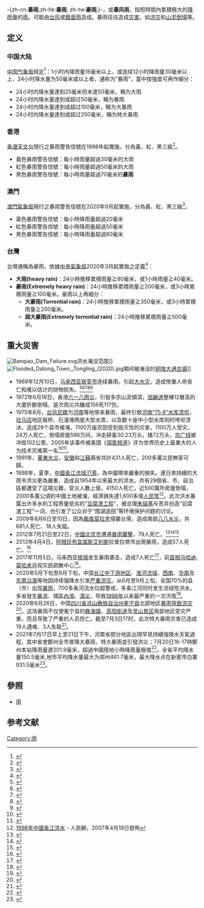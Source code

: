{{redirect|暴風雨}}
{{Otheruses|subject=自然现象|other=同名电子游戏|暴雨 (遊戲)}}

{{NoteTA
|G1 = Cloudburst
|G2 =
|G3 =
|T=zh-hans:暴雨; zh-tw:豪雨; zh-hk:暴雨;
|1=zh-hans:暴风雨; zh-tw:豪大雨; zh-hk:暴風雨;
}}
{{天气}}
-{zh-cn:'''暴雨''';zh-hk:'''暴雨'''; zh-tw:'''豪雨''';}-，或'''暴风雨'''，指短時間內累積極大的[[降雨量|降雨量]]的[[雨|雨]]。可能由[[台风|台风]]或[[鋒面雨|鋒面雨]]造成。暴雨往往造成[[灾害|灾害]]，如[[洪灾|洪灾]]和[[山泥倒塌|山泥倒塌]]等。

==定义==
===中国大陆===
[[中国气象局|中国气象局]]规定<ref>{{Cite web|title=暴雨|url=https://data.cma.cn/article/getLeft/id/320/keyIndex/3.html|access-date=2021-07-08|work=中国气象局气象数据中心|archive-date=2021-08-16|archive-url=https://web.archive.org/web/20210816095129/https://data.cma.cn/article/getLeft/id/320/keyIndex/3.html|dead-url=no}}</ref>：1小时內降雨量16毫米以上、或连续12小时降雨量30毫米以上、24小时降水量为50毫米或以上者，通称为“暴雨”，當中按強度可再作細分：
*24小时内降水量達到25毫米但未達50毫米，稱为大雨
*24小时内降水量達到或超过50毫米，稱为暴雨
*24小时内降水量達到或超过100毫米，稱为大暴雨
*24小时内降水量達到或超过250毫米，稱为特大暴雨

===香港===
{{main|香港暴雨警告信號}}
[[香港天文台|香港天文台]]現行之暴雨警告信號在1998年起實施，分為黃、紅、黑三級<ref>{{Cite web |url=http://www.hko.gov.hk/wservice/warning/rainstoc.htm |title=暴雨警告系統 |accessdate=2011-10-17 |archive-date=2011-09-07 |archive-url=https://web.archive.org/web/20110907151448/http://www.hko.gov.hk/wservice/warning/rainstoc.htm |dead-url=no }}</ref>。
*黃色暴雨警告信號：每小時雨量超過30毫米的大雨
*紅色暴雨警告信號：每小時雨量超過50毫米的大雨
*黑色暴雨警告信號：每小時雨量超過70毫米的'''豪雨'''

===澳門===
[[澳門氣象局|澳門氣象局]]現行之暴雨警告信號在2020年9月起實施，分為黃、紅、黑三級<ref>{{Cite web |url=https://www.smg.gov.mo/zh/subpage/33/page/85 |title=暴雨警告信號系統 |accessdate=2020-09-06 |archive-date=2020-03-02 |archive-url=https://web.archive.org/web/20200302130609/https://www.smg.gov.mo/zh/subpage/33/page/85 |dead-url=no }}</ref>。
*黃色暴雨警告信號：每小時降雨量超過20毫米
*紅色暴雨警告信號：每小時降雨量超過50毫米
*黑色暴雨警告信號：每小時降雨量超過80毫米

===台灣===
台灣通稱為豪雨，依據[[中央氣象局|中央氣象局]]2020年3月起實施之定義<ref>{{Cite web |url=https://www.cwb.gov.tw/Data/prevent/taiwan_prevent.pdf |title=臺灣的災害性天氣 |access-date=2021-07-24 |archive-date=2021-11-05 |archive-url=https://web.archive.org/web/20211105033329/https://www.cwb.gov.tw/Data/prevent/taiwan_prevent.pdf |dead-url=no }}</ref>：
*'''大雨(heavy rain)'''：24小時推移累積雨量≧80毫米，或1小時雨量≧40毫米。
*'''豪雨(Extremely heavy rain)'''：24小時推移累積雨量≧200毫米，或3小時累積雨量≧100毫米。豪雨以上再細分：
**'''大豪雨(Torrential rain)'''：24小時推移累積雨量≧350毫米，或3小時累積雨量≧200毫米。
**'''超大豪雨(Extremely torrential rain)'''：24小時推移累積雨量≧500毫米。

==重大災害==
[[File:Banqiao_Dam_Failure.svg|thumb]]洪水淹没范围]]
[[File:Flooded_Datong_Town,_Tongling_(2020).jpg|thumb]]期间被淹没的[[铜陵|铜陵]][[大通古镇|大通古镇]]]]
*1969年12月10日，[[马来西亚|马来西亚]][[居銮市|居銮市]]连续暴雨，引起[[1969年居銮水灾|大水灾]]，造成惨重人命丧亡和难以估计的财物损失。<ref>{{Cite web|title=居銮．图片还原1969年浩劫．洪灾山城变色|url=https://www.sinchew.com.my/content/2013-12/11/content_950732.html|accessdate=2020-02-04|work=www.sinchew.com.my|archive-date=2020-04-24|archive-url=https://web.archive.org/web/20200424153635/https://www.sinchew.com.my/content/2013-12/11/content_950732.html|dead-url=no}}</ref><ref>{{Cite web|title=柔州水災情况昨無顯著改善災民已超過一萬新山居鑾災黎最多·救濟工作積極展開經發現三十具屍體·失踪人數亦有增加南下火車停金馬士·隆與關丹亦不通車|url=https://eresources.nlb.gov.sg/newspapers/Digitised/Article/nysp19691213-1.2.21.1|accessdate=2020-03-07|work=eresources.nlb.gov.sg|archive-date=2020-02-03|archive-url=https://web.archive.org/web/20200203203236/https://eresources.nlb.gov.sg/newspapers/Digitised/Article/nysp19691213-1.2.21.1|dead-url=no}}</ref><ref>{{Cite web|title=三年一災·明結摩河再肆虐居鑾刧後瘡痍滿目|url=https://eresources.nlb.gov.sg/newspapers/Digitised/Article/nysp19691213-1.2.21.6.1?ST=1|accessdate=2020-03-07|work=eresources.nlb.gov.sg|archive-date=2020-05-13|archive-url=https://web.archive.org/web/20200513225314/https://eresources.nlb.gov.sg/newspapers/Digitised/Article/nysp19691213-1.2.21.6.1?ST=1|dead-url=no}}</ref><ref>{{Cite web|title=流離失所歸無路沿河覓屍哭聲哀|url=https://eresources.nlb.gov.sg/newspapers/Digitised/Article/nysp19691213-1.2.21.7|accessdate=2020-03-07|work=eresources.nlb.gov.sg|archive-date=2020-02-03|archive-url=https://web.archive.org/web/20200203203238/https://eresources.nlb.gov.sg/newspapers/Digitised/Article/nysp19691213-1.2.21.7|dead-url=no}}</ref><ref>{{Cite web|title=洪水刧後·居鑾哀鴻遍地民間團體·决定發動救災|url=https://eresources.nlb.gov.sg/newspapers/Digitised/Article/nysp19691214-1.2.21.11?ST=1|accessdate=2020-03-07|work=eresources.nlb.gov.sg|archive-date=2020-05-13|archive-url=https://web.archive.org/web/20200513225324/https://eresources.nlb.gov.sg/newspapers/Digitised/Article/nysp19691214-1.2.21.11?ST=1|dead-url=no}}</ref>
*1972年6月18日，香港[[六一八雨災|六一八雨災]]，引發多宗山泥傾瀉，[[旭龢道|旭龢道]]整棟12層高的大廈折斷倒塌，是次雨災共釀成156死117伤。
*1975年8月，[[颱風妮娜_(1975年)|台风尼娜]]为[[河南省|河南]]等地带来暴雨，最终引致[[河南“75·8”水库溃坝|河南“75·8”水库溃坝]]，[[驻马店|驻马店]]地区板桥、石漫滩两座大型水库，以及数十座中小型水库同时垮坝溃决，造成29个县市被淹，1100万亩农田受到毁灭性的灾害，1100万人受灾，24万人死亡，倒塌房屋596万间，冲走耕畜30.23万头，猪72万头，[[京广铁路|京广线]]被冲毁102公里。2005年该事件被美国《[[探索频道|探索频道]]》评为世界历史上最重大的人为技术灾难第一名<ref name=":02">{{Cite web|title=75年河南水灾：滔天人祸令十万人葬身鱼腹|url=http://news.ifeng.com/history/1/midang/200808/0810_2664_710030.shtml|accessdate=2020-03-23|author=|date=|format=|work=|publisher=凤凰网|language=|archive-date=2020-03-30|archive-url=https://web.archive.org/web/20200330073854/http://news.ifeng.com/history/1/midang/200808/0810_2664_710030.shtml|dead-url=no}}</ref><ref>{{cite web |url=http://tuku.news.china.com/history/html/2014-07-08/224877_2514132.htm |language= |title=河南75·8溃坝:世界最惨垮坝惨剧 |publisher=中国网 |date= |accessdate=2016-10 |deadurl=yes |archiveurl=https://web.archive.org/web/20170131195103/http://tuku.news.china.com/history/html/2014-07-08/224877_2514132.htm |archivedate=2017-01-31 }}</ref>。
*1991年，[[1991年華東水災|華東水災]]，[[安徽|安徽]]和[[江蘇|江蘇]]兩省共計431人死亡，200多萬災民無家可歸。
* 1998年，夏季，[[1998年中国水灾|中國長江流域氾濫]]，為中國帶來嚴重的損失。連日來持續的大雨令洪災更為嚴重，造成自1954年以來最大的洪水。共有29個省、市、自治區都遭受了這場災難，受災人數上億，4150人死亡，近500萬所房屋倒塌，2000多萬公頃的中國土地被淹，經濟損失達1,600多億[[人民幣|人民幣]]<ref>[http://big5.lrn.cn/specialtopic/38EarthDay/xianzhuang/jingshilu/200704/t20070419_52355.htm 1998年中國長江洪水] {{Wayback|url=http://big5.lrn.cn/specialtopic/38EarthDay/xianzhuang/jingshilu/200704/t20070419_52355.htm |date=20090409072202 }} - 人民網，2007年4月19日發佈</ref>。此次洪水暴露出许多水利工程质量低劣的“[[豆腐渣工程|豆腐渣工程]]”，被总理[[朱镕基|朱镕基]]斥责并创造“豆腐渣工程”一词，也引发了公众对于“围湖造田”等环境保护问题的讨论。
*2009年8月6日至10日，因為[[颱風莫拉克_(2009年)|颱風莫拉克]]侵襲台灣，造成南部[[八八水災|八八水災]]，共681人死亡、18人失蹤。
*2012年7月21日至22日，[[中國|中國]][[北京市|北京市]]遭遇[[2012年北京特大暴雨|暴雨襲擊]]，79人死亡。<ref name="灾情通报2">{{cite web | url=http://news.163.com/12/0724/15/876J4NI700014JB6.html | title=北京暴雨造成倒塌房屋10660间 | publisher=网易 | accessdate=2012-07-25 | archive-url=https://web.archive.org/web/20120727125100/http://news.163.com/12/0724/15/876J4NI700014JB6.html | archive-date=2012-07-27 | dead-url=yes }}</ref><ref name="人民网20120806">{{cite web|url=http://xj.people.com.cn/n/2012/0806/c186332-17325550.html |title=北京7-21特大暴雨遇难者人数升至79人 |publisher=[[人民网|人民网]] |date=2012年8月6日 |accessdate=2012年8月12日 |deadurl=yes |archiveurl=https://web.archive.org/web/20121109121351/http://xj.people.com.cn/n/2012/0806/c186332-17325550.html |archivedate=2012年11月9日 }}</ref><ref>{{cite web | url=http://www.bbc.co.uk/zhongwen/simp/chinese_news/2012/07/120725_beijing_rain_weibo.shtml | title=网民质疑北京暴雨死亡人数 | publisher=BBC中文网 | accessdate=2012-07-25 | archive-date=2012-07-25 | archive-url=https://web.archive.org/web/20120725125028/http://www.bbc.co.uk/zhongwen/simp/chinese_news/2012/07/120725_beijing_rain_weibo.shtml | dead-url=no }}</ref>
*2013年4月4日，[[阿根廷|阿根廷]][[布宜諾斯艾利斯|布宜諾斯艾利斯]]拉普拉塔市出現暴雨，造成57人死亡。<ref>{{Cite web |url=http://www.bbc.com/news/world-latin-america-22033533 |title=存档副本 |accessdate=2015-01-15 |archive-date=2015-06-05 |archive-url=https://web.archive.org/web/20150605014416/http://www.bbc.com/news/world-latin-america-22033533 |dead-url=no }}</ref>
*2017年11月5日，马来西亚[[槟城|槟城]]发生暴雨袭击，造成7人死亡<ref>{{Cite web|title=暴雨猛袭槟城酿水患 造成七死3779受灾|url=https://www.zaobao.com.sg/znews/sea/story20171106-808648|accessdate=2020-12-08|date=2017-11-06|work=早报|language=en|archive-date=2021-01-08|archive-url=https://web.archive.org/web/20210108200630/https://www.zaobao.com.sg/znews/sea/story20171106-808648|dead-url=no}}</ref>，前[[马来西亚首相|首相]][[马哈迪·莫哈末|马哈迪·莫哈末]]巡视灾民疏散中心<ref>{{Cite web|title=【槟城严重水灾】巡视灾民疏散中心 敦马：有时还以为自己是首相 国内|url=https://www.orientaldaily.com.my/index.php/news/nation/2017/11/08/219498|accessdate=2020-12-08|work=東方網 馬來西亞東方日報|language=zh-Hans|archive-date=2021-01-08|archive-url=https://web.archive.org/web/20210108200653/https://www.orientaldaily.com.my/index.php/news/nation/2017/11/08/219498|dead-url=no}}</ref>。
*2020年5月下旬至9月下旬，中国[[长江中下游平原|长江中下游地区]]、[[淮河流域|淮河流域]]、[[中国西南地区|西南]]、[[华南地区|华南]]及[[中国东南地区|东南沿海]]等地因持续强降水引发[[2020年中国南方水灾|严重洪灾]]。从6月至9月上旬，全国70%的县（市）出现[[暴雨|暴雨]]，700多条河流水位超警戒，多条江河同时发生流域性洪水，多省發生[[暴洪|暴洪]]、城區[[內澇|內澇]]、[[漬災|漬災]]，导致[[1998年中国水灾|1998年]]以来最严重的一次汛情<ref name=":0">{{Cite web|title=[视频]抗洪战役中的中国之治——全国防汛救灾取得阶段性重大胜利 - 央视网|url=http://m.cctv.com/lianboplus/svideo/index.shtml?id=VIDECVbSPC8CfhHRdveslSv5200912|accessdate=|author=|date=|format=|publisher=|language=|archive-date=2020-12-22|archive-url=https://web.archive.org/web/20201222054034/http://m.cctv.com/lianboplus/svideo/index.shtml?id=VIDECVbSPC8CfhHRdveslSv5200912|dead-url=no}}</ref>。
*2020年6月26日，中国[[四川省|四川省]][[凉山彝族自治州|凉山彝族自治州]][[冕宁县|冕宁县]]北部地区[[6·26冕宁暴雨自然灾害|暴雨导致洪灾]]<ref name="2020-06-28洪水在身后">{{cite news|title=冕宁特大暴雨受灾村民回忆：洪水在身后十余米 跳到高处躲过一劫|publisher=[[华西都市报|华西都市报]]A10頁|author=肖洋,徐湘东|date=2020-06-30|url=https://e.thecover.cn/shtml/hxdsb/20200630/132070.shtml?spm=zm5056-001.0.0.1.b6Ok9R&file=132070.shtml|archiveurl=https://archive.today/20200701233614/https://e.thecover.cn/shtml/hxdsb/20200630/132070.shtml?spm=zm5056-001.0.0.1.b6Ok9R&file=132070.shtml|archivedate=2020-07-01|access-date=2020-07-02|dead-url=no}}</ref>。这场暴雨不仅使冕宁县的[[彝海镇|彝海镇]]、[[高阳街道|高阳街道]]及[[灵山景区|灵山景区]]局部地区受灾严重，而且导致了严重的人员伤亡。截至7月3日17时，此次特大暴雨灾害已造成19人遇难、3人失联<ref>{{cite news |title=四川冕宁“6·26”特大暴雨灾害已造成19人遇难3人失联 |url=http://www.xinhuanet.com/politics/2020-07/03/c_1126194416.htm |accessdate=2020-07-06 |archive-date=2020-08-05 |archive-url=https://web.archive.org/web/20200805030212/http://www.xinhuanet.com/politics/2020-07/03/c_1126194416.htm |dead-url=no }}</ref>。
*2021年7月17日早上至21日下午，河南省部分地區出現罕見持續強降水天氣過程，其中省會鄭州全市普降大暴雨、特大暴雨並引發洪災；7月20日16-17時鄭州本站降雨量達201.9毫米，超過中國陸地小時降雨量極值<ref>{{Cite web|title=201.9毫米！——中国大陆小时雨量历史极值背后的紧急验证|url=http://news.weather.com.cn/2021/07/3481162.shtml|access-date=2021-07-21|work=中國氣象報|language=zh-cn|archive-date=2021-08-16|archive-url=https://web.archive.org/web/20210816102350/http://news.weather.com.cn/2021/07/3481162.shtml|dead-url=no}}</ref>，全省平均降水量150.5毫米,地市平均降水量最大为郑州461.7毫米，最大降水点在新密市白寨931.5毫米<ref>{{Cite web|title=省政府新闻办昨日召开新闻发布会，发布我省汛情救灾情况|url=http://newpaper.dahe.cn/hnsb/html/2021-07/22/content_507130.htm|access-date=2021-07-22|work=河南商报|language=zh-cn|archive-date=2021-08-16|archive-url=https://web.archive.org/web/20210816101915/http://newpaper.dahe.cn/hnsb/html/2021-07/22/content_507130.htm|dead-url=no}}</ref>。

==參照==
*[[雨|雨]]

{{Commonscat|Cloudbursts}}

==参考文献==
<div class="references-small">
<references></references>
</div>

{{主要天氣現象}}

[[Category:雨|Category:雨]]